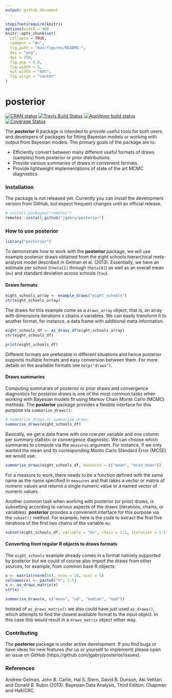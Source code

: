 ```yaml
---
output: github_document
---
```


<!-- README.md is generated from README.Rmd. Please edit that file -->

```r
stopifnot(require(knitr))
options(width = 90)
knitr::opts_chunk$set(
  collapse = TRUE,
  comment = "#>",
  fig.path = "man/figures/README-",
  dev = "png",
  dpi = 150,
  fig.asp = 0.8,
  fig.width = 5,
  out.width = "60%",
  fig.align = "center"
)
```

# posterior

<!-- badges: start -->
[![CRAN status](https://www.r-pkg.org/badges/version/posterior)](https://CRAN.R-project.org/package=posterior)
[![Travis Build Status](https://travis-ci.org/jgabry/posterior.svg?branch=master)](https://travis-ci.org/jgabry/posterior)
[![AppVeyor build status](https://ci.appveyor.com/api/projects/status/github/jgabry/posterior?branch=master&svg=true)](https://ci.appveyor.com/project/jgabry/posterior)
[![Coverage Status](https://codecov.io/gh/jgabry/posterior/branch/master/graph/badge.svg)](https://codecov.io/gh/jgabry/posterior)
<!-- badges: end -->


The **posterior** R package is intended to provide useful tools for both users
and developers of packages for fitting Bayesian models or working with output
from Bayesian models. The primary goals of the package are to:

* Efficiently convert between many different useful formats of
  draws (samples) from posterior or prior distributions.
* Provide various summaries of draws in convenient formats.
* Provide lightweight implementations of state of the art MCMC diagnostics.

### Installation

The package is not released yet. Currently you can install the development
version from GitHub, but expect frequent changes until an official release.

```r
# install.packages("remotes")
remotes::install_github("jgabry/posterior")
```

### How to use **posterior**

```r
library("posterior")
```

To demonstrate how to work with the **posterior** package, we will use example
posterior draws obtained from the eight schools hierarchical meta-analysis model
described in Gelman et al. (2013). Essentially, we have an estimate per school
(`theta[1]` through `theta[8]`) as well as an overall mean (`mu`) and standard
deviation across schools (`tau`).

#### Draws formats 

```r
eight_schools_array <- example_draws("eight_schools")
str(eight_schools_array)
```

The draws for this example come as a `draws_array` object, that is, an array
with dimensions iterations x chains x variables. We can easily transform it to
another format, for instance, a data frame with additional meta information.

```r
eight_schools_df <- as_draws_df(eight_schools_array)
str(eight_schools_df)

print(eight_schools_df)
```

Different formats are preferable in different situations and hence posterior
supports multiple formats and easy conversion between them. For more details 
on the available formats see `help("draws")`.

#### Draws summaries

Computing summaries of posterior or prior draws and convergence diagnostics for
posterior draws is one of the most common tasks when working with Bayesian
models fit using Markov Chain Monte Carlo (MCMC) methods. The **posterior**
package provides a flexible interface for this purpose via `summarise_draws()`:

```r
# summarise_draws or summarize_draws
summarise_draws(eight_schools_df)
```

Basically, we get a data frame with one row per variable and one column per
summary statistic or convergence diagnostic. We can choose which summaries to
compute via the `measures` argument. For instance, if we only wanted the mean
and its corresponding Monto Carlo Standard Error (MCSE) we would use:

```r
summarise_draws(eight_schools_df, measures = c("mean", "mcse_mean"))
```

For a measure to work, there needs to be a function defined with the same name
as the name specified in `measures` and that takes a vector or matrix of numeric
values and returns a single numeric value or a named vector of numeric values.

Another common task when working with posterior (or prior) draws, is subsetting
according to various aspects of the draws (iterations, chains, or variables).
**posterior** provides a convienent interface for this purpose via the
`subset()` method. For example, here is the code to extract the first five 
iterations of the first two chains of the variable `mu`:

```r
subset(eight_schools_df, variable = "mu", chain = 1:2, iteration = 1:5)
```

#### Converting from regular R objects to draws formats

The `eight_schools` example already comes in a format natively supported by
posterior but we could of course also import the draws from other sources,
for example, from common base R objects:

```r
x <- matrix(rnorm(50), nrow = 10, ncol = 5)
colnames(x) <- paste0("V", 1:5)
x <- as_draws_matrix(x)
str(x)

summarise_draws(x, c("mean", "sd", "median", "mad"))
```

Instead of `as_draws_matrix()` we also could have just used `as_draws()`, which
attempts to find the closest available format to the input object. In this case
this would result in a `draws_matrix` object either way.

### Contributing

The **posterior** package is under active development. If you find bugs or have
ideas for new features (for us or yourself to implement) please open an issue on
GitHub (https://github.com/jgabry/posterior/issues).


### References

Andrew Gelman, John B. Carlin, Hal S. Stern, David B. Dunson, Aki Vehtari and
Donald B. Rubin (2013). Bayesian Data Analysis, Third Edition. Chapman and
Hall/CRC.
